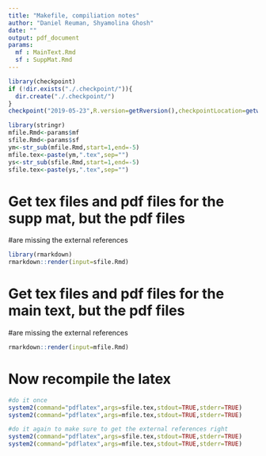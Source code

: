 ```yaml
---
title: "Makefile, compiliation notes"
author: "Daniel Reuman, Shyamolina Ghosh"
date: ""
output: pdf_document
params: 
  mf : MainText.Rmd
  sf : SuppMat.Rmd
---
```


<!--checkpoint package-->
```r
library(checkpoint)
if (!dir.exists("./.checkpoint/")){
  dir.create("./.checkpoint/")
}
checkpoint("2019-05-23",R.version=getRversion(),checkpointLocation=getwd()) #mine is R-3.4.4
```

```r
library(stringr)
mfile.Rmd<-params$mf
sfile.Rmd<-params$sf
ym<-str_sub(mfile.Rmd,start=1,end=-5)
mfile.tex<-paste(ym,".tex",sep="")
ys<-str_sub(sfile.Rmd,start=1,end=-5)
sfile.tex<-paste(ys,".tex",sep="")
```

# Get tex files and pdf files for the supp mat, but the pdf files 
#are missing the external references 

```r
library(rmarkdown)
rmarkdown::render(input=sfile.Rmd) 
```

# Get tex files and pdf files for the main text, but the pdf files 
#are missing the external references 

```r
rmarkdown::render(input=mfile.Rmd) 
```

# Now recompile the latex

```r
#do it once
system2(command="pdflatex",args=sfile.tex,stdout=TRUE,stderr=TRUE)
system2(command="pdflatex",args=mfile.tex,stdout=TRUE,stderr=TRUE)

#do it again to make sure to get the external references right
system2(command="pdflatex",args=sfile.tex,stdout=TRUE,stderr=TRUE)
system2(command="pdflatex",args=mfile.tex,stdout=TRUE,stderr=TRUE)
```



